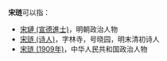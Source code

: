 '''宋琏'''可以指：
* [[宋璉_(宣德進士)|宋璉 (宣德進士)]]，明朝政治人物
* [[宋琏_(诗人)|宋琏 (诗人)]]，字林寺，号晓园，明末清初诗人
* [[宋琏_(1909年)|宋琏 (1909年)]]，中华人民共和国政治人物

{{disambig|cat=二字宋姓人名消歧義}}